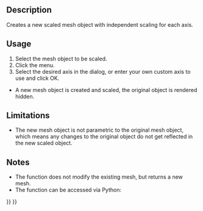 <languages/>

<div class="mw-translate-fuzzy">
{{Docnav/it
|[[OpenSCAD_MirrorMeshFeature/it|Specchia la mesh]]
|[[OpenSCAD_ResizeMeshFeature/it|Ridimensiona le mesh]]
|[[OpenSCAD_Workbench/it|OpenSCAD]]
|IconL=OpenSCAD_MirrorMeshFeature.svg
|IconC=Workbench_OpenSCAD.svg
|IconR=
}}
</div>

<div class="mw-translate-fuzzy">
{{GuiCommand/it
|Name=OpenSCAD_ScaleMesh
|Name/it=Scala la mesh
|MenuLocation=OpenSCAD → Scala la mesh
|Workbenches=[[OpenSCAD_Workbench/it|OpenSCAD]]
|SeeAlso=
}}
</div>

==Description== 

Creates a new scaled mesh object with independent scaling for each axis.

==Usage== 

# Select the mesh object to be scaled.
# Click the {{KEY|OpenSCAD → Scale Mesh Feature...}} menu.
# Select the desired axis in the dialog, or enter your own custom axis to use and click OK.
* A new mesh object is created and scaled, the original object is rendered hidden.

==Limitations== 

* The new mesh object is not parametric to the original mesh object, which means any changes to the original object do not get reflected in the new scaled object.

==Notes== 

* The function does not modify the existing mesh, but returns a new mesh.
* The function can be accessed via Python:

{{Code|code=
import OpenSCADUtils
import Mesh
#this assumes an existing object in the document named "Mesh" that you wish to scale
original_mesh = App.ActiveDocument.Mesh
scaled_mesh = OpenSCADUtils.scalemesh(original_mesh.Mesh, FreeCAD.Base.Vector(1,0,0))
Mesh.show(scaled_mesh)
}}


<div class="mw-translate-fuzzy">
{{Docnav/it
|[[OpenSCAD_MirrorMeshFeature/it|Specchia la mesh]]
|[[OpenSCAD_ResizeMeshFeature/it|Ridimensiona le mesh]]
|[[OpenSCAD_Workbench/it|OpenSCAD]]
|IconL=OpenSCAD_MirrorMeshFeature.svg
|IconC=Workbench_OpenSCAD.svg
|IconR=
}}
</div>

{{OpenSCAD_Tools_navi{{#translation:}}}}
{{Userdocnavi{{#translation:}}}}